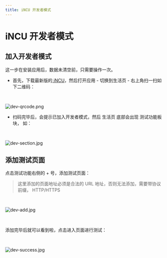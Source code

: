 ```yaml
---
title: iNCU 开发者模式
---
```


# iNCU 开发者模式

## 加入开发者模式
这一步在安装应用后，数据未清空前，只需要操作一次。

- 首先，下载最新版的[ iNCU](https://incu.ncuos.com/)，然后打开应用 - 切换到生活页 - 右上角扫一扫如下二维码：

<br />

![dev-qrcode.png](../public/dev-mode/dev-qrcode.png)

- 扫码完毕后，会提示已加入开发者模式，然后 生活页 底部会出现 测试功能板块， 如：

<br />

![dev-section.jpg](../public/dev-mode/dev-section.jpg)

## 添加测试页面

点击测试功能右侧的 + 号，添加测试页面：

> 这里添加的页面地址必须是合法的 URL 地址，否则无法添加，需要带协议前缀， HTTP/HTTPS

<br />

![dev-add.jpg](../public/dev-mode/dev-add.jpg)

<br />

添加完毕后就可以看到啦，点击进入页面进行测试：

<br />

![dev-success.jpg](../public/dev-mode/dev-success.jpg)

